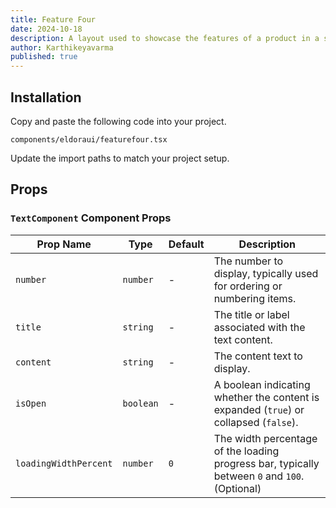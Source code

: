 ```yaml
---
title: Feature Four
date: 2024-10-18
description: A layout used to showcase the features of a product in a simple and elegant way.
author: Karthikeyavarma
published: true
---
```


<ComponentPreview name="featurefourdemo" />

## Installation

<Steps>

<Step>Copy and paste the following code into your project.</Step>

`components/eldoraui/featurefour.tsx`

<ComponentSource name="featurefour" />

<Step>Update the import paths to match your project setup.</Step>

</Steps>

## Props

### `TextComponent` Component Props

| Prop Name             | Type      | Default | Description                                                                                   |
| --------------------- | --------- | ------- | --------------------------------------------------------------------------------------------- |
| `number`              | `number`  | -       | The number to display, typically used for ordering or numbering items.                        |
| `title`               | `string`  | -       | The title or label associated with the text content.                                          |
| `content`             | `string`  | -       | The content text to display.                                                                  |
| `isOpen`              | `boolean` | -       | A boolean indicating whether the content is expanded (`true`) or collapsed (`false`).         |
| `loadingWidthPercent` | `number`  | `0`     | The width percentage of the loading progress bar, typically between `0` and `100`. (Optional) |
